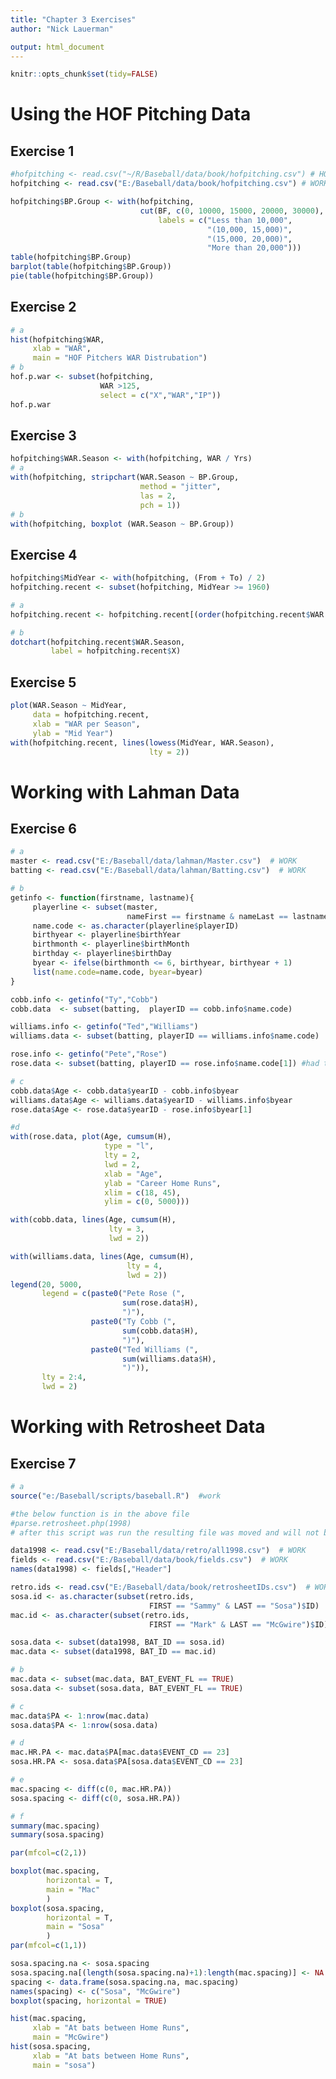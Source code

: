 ```yaml
---
title: "Chapter 3 Exercises"
author: "Nick Lauerman"

output: html_document
---
```

```r
knitr::opts_chunk$set(tidy=FALSE)

```
# Using the HOF Pitching Data
## Exercise 1
```r
#hofpitching <- read.csv("~/R/Baseball/data/book/hofpitching.csv") # HOME
hofpitching <- read.csv("E:/Baseball/data/book/hofpitching.csv") # WORK

hofpitching$BP.Group <- with(hofpitching,
                             cut(BF, c(0, 10000, 15000, 20000, 30000),
                                 labels = c("Less than 10,000",
                                            "(10,000, 15,000)",
                                            "(15,000, 20,000)",
                                            "More than 20,000")))
table(hofpitching$BP.Group)
barplot(table(hofpitching$BP.Group))
pie(table(hofpitching$BP.Group))
```

## Exercise 2 

```r
# a
hist(hofpitching$WAR,
     xlab = "WAR",
     main = "HOF Pitchers WAR Distrubation")
# b
hof.p.war <- subset(hofpitching,
                    WAR >125,
                    select = c("X","WAR","IP"))
hof.p.war
```

## Exercise 3

```r
hofpitching$WAR.Season <- with(hofpitching, WAR / Yrs)
# a
with(hofpitching, stripchart(WAR.Season ~ BP.Group,
                             method = "jitter",
                             las = 2,
                             pch = 1))
# b
with(hofpitching, boxplot (WAR.Season ~ BP.Group))

```

## Exercise 4

```r
hofpitching$MidYear <- with(hofpitching, (From + To) / 2)
hofpitching.recent <- subset(hofpitching, MidYear >= 1960)

# a
hofpitching.recent <- hofpitching.recent[(order(hofpitching.recent$WAR.Season)), ]

# b
dotchart(hofpitching.recent$WAR.Season,
         label = hofpitching.recent$X)

```

## Exercise 5

```r
plot(WAR.Season ~ MidYear, 
     data = hofpitching.recent,
     xlab = "WAR per Season",
     ylab = "Mid Year") 
with(hofpitching.recent, lines(lowess(MidYear, WAR.Season),
                               lty = 2))
```

# Working with Lahman Data

## Exercise 6
```r
# a
master <- read.csv("E:/Baseball/data/lahman/Master.csv")  # WORK
batting <- read.csv("E:/Baseball/data/lahman/Batting.csv")  # WORK

# b
getinfo <- function(firstname, lastname){
     playerline <- subset(master,
                          nameFirst == firstname & nameLast == lastname)
     name.code <- as.character(playerline$playerID)
     birthyear <- playerline$birthYear
     birthmonth <- playerline$birthMonth
     birthday <- playerline$birthDay
     byear <- ifelse(birthmonth <= 6, birthyear, birthyear + 1)
     list(name.code=name.code, byear=byear)
}

cobb.info <- getinfo("Ty","Cobb")
cobb.data  <- subset(batting,  playerID == cobb.info$name.code)

williams.info <- getinfo("Ted","Williams")
williams.data <- subset(batting, playerID == williams.info$name.code)

rose.info <- getinfo("Pete","Rose")
rose.data <- subset(batting, playerID == rose.info$name.code[1]) #had to select proper Pete Rose.

# c
cobb.data$Age <- cobb.data$yearID - cobb.info$byear
williams.data$Age <- williams.data$yearID - williams.info$byear
rose.data$Age <- rose.data$yearID - rose.info$byear[1]

#d
with(rose.data, plot(Age, cumsum(H),
                     type = "l",
                     lty = 2,
                     lwd = 2,
                     xlab = "Age",
                     ylab = "Career Home Runs",
                     xlim = c(18, 45),
                     ylim = c(0, 5000)))

with(cobb.data, lines(Age, cumsum(H),
                      lty = 3,
                      lwd = 2))

with(williams.data, lines(Age, cumsum(H),
                          lty = 4,
                          lwd = 2))
legend(20, 5000,
       legend = c(paste0("Pete Rose (", 
                         sum(rose.data$H),
                         ")"),
                  paste0("Ty Cobb (",
                         sum(cobb.data$H),
                         ")"),
                  paste0("Ted Williams (",
                         sum(williams.data$H),
                         ")")),
       lty = 2:4,
       lwd = 2)
```

# Working with Retrosheet Data
## Exercise 7
```r
# a
source("e:/Baseball/scripts/baseball.R")  #work

#the below function is in the above file
#parse.retrosheet.php(1998)
# after this script was run the resulting file was moved and will not be run again.

data1998 <- read.csv("E:/Baseball/data/retro/all1998.csv")  # WORK
fields <- read.csv("E:/Baseball/data/book/fields.csv")  # WORK
names(data1998) <- fields[,"Header"]

retro.ids <- read.csv("E:/Baseball/data/book/retrosheetIDs.csv")  # WORK
sosa.id <- as.character(subset(retro.ids,
                               FIRST == "Sammy" & LAST == "Sosa")$ID)
mac.id <- as.character(subset(retro.ids,
                               FIRST == "Mark" & LAST == "McGwire")$ID)

sosa.data <- subset(data1998, BAT_ID == sosa.id)
mac.data <- subset(data1998, BAT_ID == mac.id)

# b
mac.data <- subset(mac.data, BAT_EVENT_FL == TRUE)
sosa.data <- subset(sosa.data, BAT_EVENT_FL == TRUE)

# c
mac.data$PA <- 1:nrow(mac.data)
sosa.data$PA <- 1:nrow(sosa.data)

# d
mac.HR.PA <- mac.data$PA[mac.data$EVENT_CD == 23]
sosa.HR.PA <- sosa.data$PA[sosa.data$EVENT_CD == 23]

# e
mac.spacing <- diff(c(0, mac.HR.PA))
sosa.spacing <- diff(c(0, sosa.HR.PA))

# f
summary(mac.spacing)
summary(sosa.spacing)

par(mfcol=c(2,1))

boxplot(mac.spacing,
        horizontal = T,
        main = "Mac"
        )
boxplot(sosa.spacing,
        horizontal = T,
        main = "Sosa"
        )
par(mfcol=c(1,1))

sosa.spacing.na <- sosa.spacing
sosa.spacing.na[(length(sosa.spacing.na)+1):length(mac.spacing)] <- NA
spacing <- data.frame(sosa.spacing.na, mac.spacing)
names(spacing) <- c("Sosa", "McGwire")
boxplot(spacing, horizontal = TRUE)

hist(mac.spacing,
     xlab = "At bats between Home Runs",
     main = "McGwire")
hist(sosa.spacing,
     xlab = "At bats between Home Runs",
     main = "sosa")
```

